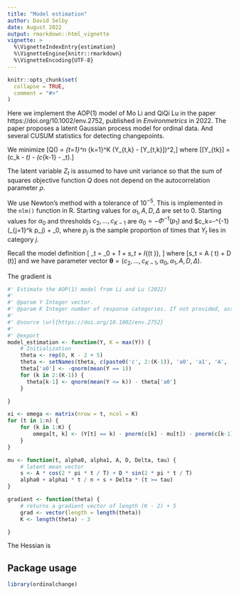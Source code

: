 ```yaml
---
title: "Model estimation"
author: David Selby
date: August 2022
output: rmarkdown::html_vignette
vignette: >
  %\VignetteIndexEntry{estimation}
  %\VignetteEngine{knitr::rmarkdown}
  %\VignetteEncoding{UTF-8}
---
```


```r
knitr::opts_chunk$set(
  collapse = TRUE,
  comment = "#>"
)
```

Here we implement the AOP(1) model of Mo Li and QiQi Lu in the paper https://doi.org/10.1002/env.2752, published in _Environmetrics_ in 2022.
The paper proposes a latent Gaussian process model for ordinal data.
And several CUSUM statistics for detecting changepoints.

We minimize
\[Q(\boldsymbol\theta) = \sum_{t=1}^n \sum_{k=1}^K (Y_{t,k} - \mathbb{E}[Y_{t,k}])^2,\]
where
\[\mathbb{E}[Y_{tk}] = \Phi(c_k - \mu_t) - \Phi(c_{k-1} - \mu_t).\]

The latent variable $Z_t$ is assumed to have unit variance so that the sum of squares objective function $Q$ does not depend on the autocorrelation parameter $\rho$.

We use Newton's method with a tolerance of $10^{-5}$.
This is implemented in the `nlm()` function in R.
Starting values for $\alpha_1, A, D, \Delta$ are set to 0.
Starting values for $\alpha_0$ and thresholds $c_2,\dots,c_{K-1}$ are $\alpha_0 = -\Phi^{-1}(p_1)$ and $c_k=-\Phi^{-1}\left(\sum_{j=1}^k p_j\right) + \alpha_0, where $p_j$ is the sample proportion of times that $Y_t$ lies in category $j$.

Recall the model definition
\[
\mu_t = \alpha_0 + \alpha_1 \frac{t}{n} + s_t + \Delta I_{(t \geq \tau)},
\]
where
\[s_t = A \cos\left(\frac{2\pi}{T} t\right) + D \sin \left(\frac{2\pi}{T}t\right)\]
and we have parameter vector $\boldsymbol\theta = (c_2, \dots, c_{K-1}, \alpha_0, \alpha_1, A, D, \Delta)$.

The gradient is
```r
#' Estimate the AOP(1) model from Li and Lu (2022)
#' 
#' @param Y Integer vector.
#' @param K Integer number of response categories. If not provided, assumed to be \code{max(Y)}.
#' 
#' @source \url{https://doi.org/10.1002/env.2752}
#' 
#' @export
model_estimation <- function(Y, K = max(Y)) {
    # Initialization
    theta <- rep(0, K - 2 + 5)
    theta <- setNames(theta, c(paste0('c', 2:(K-1)), 'a0', 'a1', 'A', 'D', 'Delta'))
    theta['a0'] <- -qnorm(mean(Y == 1))
    for (k in 2:(K-1)) {
      theta[k-1] <- qnorm(mean(Y <= k)) - theta['a0']
    }

}

xi <- omega <- matrix(nrow = t, ncol = K)
for (t in 1:n) {
    for (k in 1:K) {
        omega[t, k] <- (Y[t] == k) - pnorm(c[k] - mu[t]) - pnorm(c[k-1] - mu[t]) 
    }
}

mu <- function(t, alpha0, alpha1, A, D, Delta, tau) {
    # latent mean vector
    s <- A * cos(2 * pi * t / T) + D * sin(2 * pi * t / T)
    alpha0 + alpha1 * t / n + s + Delta * (t >= tau)
}

gradient <- function(theta) {
    # returns a gradient vector of length (K - 2) + 5
    grad <- vector(length = length(theta))
    K <- length(theta) - 3

}
```

The Hessian is

## Package usage

```r
library(ordinalchange)
```
